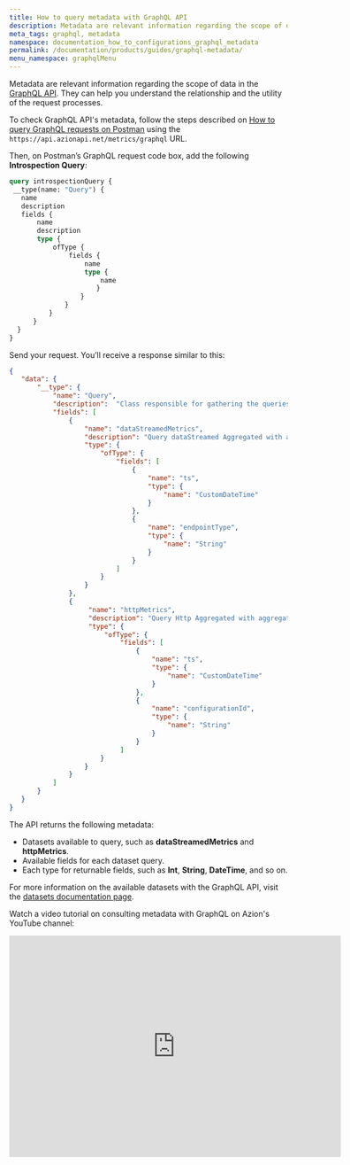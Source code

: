 ```yaml
---
title: How to query metadata with GraphQL API
description: Metadata are relevant information regarding the scope of data in the GraphQL API. They can help us understand the relationship and the utility of the request processes.
meta_tags: graphql, metadata
namespace: documentation_how_to_configurations_graphql_metadata
permalink: /documentation/products/guides/graphql-metadata/
menu_namespace: graphqlMenu
---
```


Metadata are relevant information regarding the scope of data in the [GraphQL API](/en/documentation/products/graphql-api-overview). They can help you understand the relationship and the utility of the request processes.

To check GraphQL API's metadata, follow the steps described on [How to query GraphQL requests on Postman](/en/documentation/products/guides/query-graphql-postman/) using the `https://api.azionapi.net/metrics/graphql` URL.

Then, on Postman’s GraphQL request code box, add the following **Introspection Query**:

```graphql
query introspectionQuery {
 __type(name: "Query") {
   name
   description
   fields {
       name
       description
       type {
           ofType {
               fields {
                   name
                   type {
                       name
                      }
                  }
              }
          }
      }
  }
}
```

Send your request. You’ll receive a response similar to this:

```json
{
   "data": {
       "__type": {
           "name": "Query",
           "description":  "Class responsible for gathering the queries from the datasets and returning them in the form of graphql schema to the Django view.",
           "fields": [
               {
                   "name": "dataStreamedMetrics",
                   "description": "Query dataStreamed Aggregated with aggregate options.",
                   "type": {
                       "ofType": {
                           "fields": [
                               {
                                   "name": "ts",
                                   "type": {
                                       "name": "CustomDateTime"
                                   }
                               },
                               {
                                   "name": "endpointType",
                                   "type": {
                                       "name": "String"
                                   }
                               }
                           ]
                       }
                   }
               },
               {
                    "name": "httpMetrics",
                    "description": "Query Http Aggregated with aggregate options.",
                    "type": {
                        "ofType": {
                            "fields": [
                                {
                                    "name": "ts",
                                    "type": {
                                        "name": "CustomDateTime"
                                    }
                                },
                                {
                                    "name": "configurationId",
                                    "type": {
                                        "name": "String"
                                    }
                                }
                            ]
                       }
                   }
               }
           ]
       }
   }
}
```

The API returns the following metadata:

- Datasets available to query, such as **dataStreamedMetrics** and **httpMetrics**.
- Available fields for each dataset query.
- Each type for returnable fields, such as **Int**, **String**, **DateTime**, and so on.

For more information on the available datasets with the GraphQL API, visit the [datasets documentation page](/en/documentation/products/graphql-api-features/#queries-datasets).

Watch a video tutorial on consulting metadata with GraphQL on Azion's YouTube channel:

<iframe
   src="https://www.youtube.com/embed/aQ16J8-I_0s"
   loading="lazy"
   width="600"
   height="400"
   title="Consulting metadata with GraphQL via Azion API"
   frameborder="0"
   allow="accelerometer; autoplay; clipboard-write; encrypted-media; gyroscope; picture-in-picture; web-share"
   allowfullscreen></iframe>

